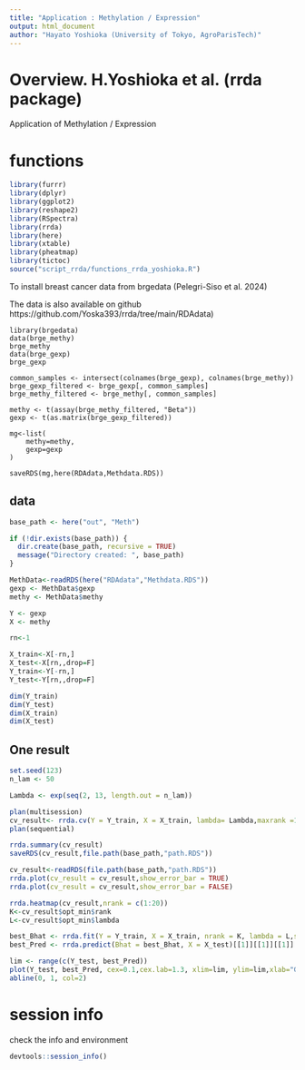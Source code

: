 ```yaml
---
title: "Application : Methylation / Expression"
output: html_document
author: "Hayato Yoshioka (University of Tokyo, AgroParisTech)"
---
```


# Overview. H.Yoshioka et al. (rrda package)

Application of Methylation / Expression

# functions
```r
library(furrr)
library(dplyr)
library(ggplot2)
library(reshape2)
library(RSpectra)
library(rrda)
library(here)
library(xtable)
library(pheatmap)
library(tictoc)
source("script_rrda/functions_rrda_yoshioka.R")
```

To install breast cancer data from brgedata (Pelegri-Siso et al. 2024)

The data is also available on github https://github.com/Yoska393/rrda/tree/main/RDAdata)

```Methylation_Data
library(brgedata)
data(brge_methy)
brge_methy
data(brge_gexp)
brge_gexp

common_samples <- intersect(colnames(brge_gexp), colnames(brge_methy))
brge_gexp_filtered <- brge_gexp[, common_samples]
brge_methy_filtered <- brge_methy[, common_samples]

methy <- t(assay(brge_methy_filtered, "Beta"))
gexp <- t(as.matrix(brge_gexp_filtered))

mg<-list(
	methy=methy,
	gexp=gexp
)

saveRDS(mg,here(RDAdata,Methdata.RDS))
```


## data
```r
base_path <- here("out", "Meth")

if (!dir.exists(base_path)) {
  dir.create(base_path, recursive = TRUE)
  message("Directory created: ", base_path)
} 

MethData<-readRDS(here("RDAdata","Methdata.RDS"))
gexp <- MethData$gexp
methy <- MethData$methy

Y <- gexp
X <- methy

rn<-1

X_train<-X[-rn,]
X_test<-X[rn,,drop=F]
Y_train<-Y[-rn,]
Y_test<-Y[rn,,drop=F]

dim(Y_train)
dim(Y_test)
dim(X_train)
dim(X_test)

```

## One result
```R
set.seed(123)
n_lam <- 50

Lambda <- exp(seq(2, 13, length.out = n_lam))

plan(multisession)
cv_result<- rrda.cv(Y = Y_train, X = X_train, lambda= Lambda,maxrank =15,nfold = 5,scale.X = F,scale.Y = F)
plan(sequential)

rrda.summary(cv_result)
saveRDS(cv_result,file.path(base_path,"path.RDS"))
```

```r
cv_result<-readRDS(file.path(base_path,"path.RDS"))
rrda.plot(cv_result = cv_result,show_error_bar = TRUE)
rrda.plot(cv_result = cv_result,show_error_bar = FALSE)

rrda.heatmap(cv_result,nrank = c(1:20))
K<-cv_result$opt_min$rank
L<-cv_result$opt_min$lambda

```

```r

best_Bhat <- rrda.fit(Y = Y_train, X = X_train, nrank = K, lambda = L,scale.X = F,scale.Y = F)
best_Pred <- rrda.predict(Bhat = best_Bhat, X = X_test)[[1]][[1]][[1]]

lim <- range(c(Y_test, best_Pred)) 
plot(Y_test, best_Pred, cex=0.1,cex.lab=1.3, xlim=lim, ylim=lim,xlab="Gene Expression",ylab="Predicted Gene Expression")
abline(0, 1, col=2)
```


# session info
check the info and environment
```r
devtools::session_info()
```
